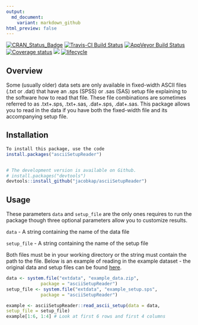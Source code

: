 ```yaml
---
output:
  md_document:
    variant: markdown_github
html_preview: false
---
```


[![CRAN_Status_Badge](https://www.r-pkg.org/badges/version/asciiSetupReader)](https://cran.r-project.org/package=asciiSetupReader)
[![Travis-CI Build
Status](https://travis-ci.org/jacobkap/asciiSetupReader.png?branch=master)](https://travis-ci.org/jacobkap/asciiSetupReader) 
[![AppVeyor Build Status](https://ci.appveyor.com/api/projects/status/github/jacobkap/asciiSetupReader?branch=master&svg=true)](https://ci.appveyor.com/project/jacobkap/asciiSetupReader)
[![Coverage status](https://codecov.io/gh/jacobkap/asciiSetupReader/branch/master/graph/badge.svg)](https://codecov.io/github/jacobkap/asciiSetupReader?branch=master)
[![](http://cranlogs.r-pkg.org/badges/grand-total/asciiSetupReader?color=blue)](https://cran.r-project.org/package=asciiSetupReader)
[![lifecycle](https://img.shields.io/badge/lifecycle-maturing-blue.svg)](https://www.tidyverse.org/lifecycle/#maturing)


## Overview

Some (usually older) data sets are only available in fixed-width ASCII files (.txt or .dat) that have an .sps (SPSS) or .sas (SAS) setup file explaining to the software how to read that file. These file combinations are sometimes referred to as .txt+.sps, .txt+.sas, .dat+.sps, .dat+.sas. This package allows you to read in the data if you have both the fixed-width file and its accompanying setup file. 

## Installation

``` r
To install this package, use the code
install.packages("asciiSetupReader")


# The development version is available on Github.
# install.packages("devtools")
devtools::install_github("jacobkap/asciiSetupReader")
```

## Usage

These parameters `data` and `setup_file` are the only ones requires to run the package though three optional parameters allow you to customize results.

`data` - A string containing the name of the data file

`setup_file` - A string containing the name of the setup file

Both files must be in your working directory or the string must contain the path to the file. Below is an example of reading in the example dataset - the original data and setup files can be found [here](https://www.icpsr.umich.edu/icpsrweb/NACJD/studies/9327?q=&restrictionType%5B0%5D=Public+Use&classification%5B0%5D=NACJD.IX.*&dataFormat%5B0%5D=SPSS).
```r
data <- system.file("extdata", "example_data.zip",
             package = "asciiSetupReader")
setup_file <- system.file("extdata", "example_setup.sps",
             package = "asciiSetupReader")

example <- asciiSetupReader::read_ascii_setup(data = data,
setup_file = setup_file)
example[1:6, 1:4] # Look at first 6 rows and first 4 columns
```
